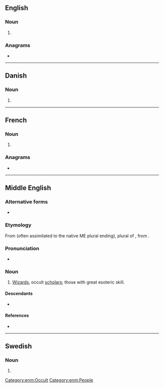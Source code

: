 ==English==

===Noun===
{{head|en|noun plural form}}

# {{plural of|mage|lang=en}}

===Anagrams===
* {{anagrams|en|a=aegms|Games|Gemas|games}}

----

==Danish==

===Noun===
{{head|da|noun form|g=c}}

# {{genitive singular indefinite of|mage|lang=da}}

----

==French==

===Noun===
{{head|fr|noun plural form|g=m}}

# {{plural of|mage|lang=fr}}

===Anagrams===
* {{l|fr|mégas}}

----

==Middle English==

===Alternative forms===
* {{alter|enm|magis|Magi|Magy}}

===Etymology===
From {{bor|enm|la|magī}} (often assimilated to the native ME plural ending), plural of {{m|la|magus}}, from {{der|enm|grc|μάγος}}.

===Pronunciation===
* {{IPA|lang=enm|/ˈmaːdʒis/|/ˈmaːdʒiː/}}

===Noun===
{{enm-plural noun}}

# [[wizards|Wizards]], occult [[scholars]]; those with great esoteric skill.

====Descendants====
* {{desc|en|mage}}

====References====
* {{R:MED Online|entry= māges  |part of speech=n. plural|id= MED26463 |accessdate=2019-04-16}}

[[Category:enm:Occult]]
[[Category:enm:People]]

----

==Swedish==

===Noun===
{{head|sv|noun form}}

# {{sv-noun-form-indef-gen|mage}}
